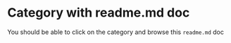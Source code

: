 # Category with readme.md doc

You should be able to click on the category and browse this `readme.md` doc
